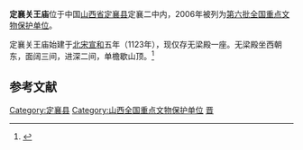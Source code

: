 {{coord|38|29|28|N|112|57|20|E|display=title|scale:10000}}
{{文物保护单位
| 级别 = 全国
| 名称 = 定襄关王庙
| 图片 = 
| 所在 = [[山西省|山西省]][[定襄县|定襄县]]
| 分类 = 古建筑
| 时代 = 宋
| 编号 = [[第六批全国重点文物保护单位|第六批]]第368项
| 登录 = 2006年5月25日
}}

'''定襄关王庙'''位于中国[[山西省|山西省]][[定襄县|定襄县]]定襄二中内，2006年被列为[[第六批全国重点文物保护单位|第六批全国重点文物保护单位]]。

定襄关王庙始建于[[北宋|北宋]][[宣和_(北宋)|宣和]]五年（1123年），现仅存无梁殿一座。无梁殿坐西朝东，面阔三间，进深二间，单檐歇山顶。<ref>{{Cite book |author=国家文物局 编 |title=全国重点文物保护单位（第六批）·第Ⅳ卷 |publisher=文物出版社 |year=2008 |isbn=978-7-5010-2446-9 |pages=291 }}</ref>

==参考文献==
{{reflist}}

{{山西全国重点文物保护单位}}
{{中国木构建筑 (唐-宋)}}

{{DEFAULTSORT:ding}}
[[Category:定襄县|Category:定襄县]]
[[Category:山西全国重点文物保护单位|Category:山西全国重点文物保护单位]]
[[Category:山西关帝庙|晋]]